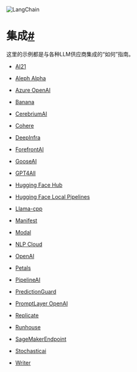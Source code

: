 

<Head>
  <script>
    {
      `(function() {
         var _hmt = _hmt || [];
(function() {
  var hm = document.createElement("script");
  hm.src = "https://hm.baidu.com/hm.js?e60fb290e204e04c5cb6f79b0ac1e697";
  var s = document.getElementsByTagName("script")[0]; 
  s.parentNode.insertBefore(hm, s);
})();
       })();`
    }
  </script>
</Head>

![LangChain](https://pica.zhimg.com/50/v2-56e8bbb52aa271012541c1fe1ceb11a2_r.gif)





集成[#](#./integrations "永久链接到这个标题")
================================

这里的示例都是与各种LLM供应商集成的“如何”指南。

* [AI21](./integrations/ai21)

* [Aleph Alpha](./integrations/aleph_alpha)

* [Azure OpenAI](./integrations/azure_openai_example)

* [Banana](./integrations/banana)

* [CerebriumAI](./integrations/cerebriumai_example)

* [Cohere](./integrations/cohere)

* [DeepInfra](./integrations/deepinfra_example)

* [ForefrontAI](./integrations/forefrontai_example)

* [GooseAI](./integrations/gooseai_example)

* [GPT4All](./integrations/gpt4all)

* [Hugging Face Hub](./integrations/huggingface_hub)

* [Hugging Face Local Pipelines](./integrations/huggingface_pipelines)

* [Llama-cpp](./integrations/llamacpp)

* [Manifest](./integrations/manifest)

* [Modal](./integrations/modal)

* [NLP Cloud](./integrations/nlpcloud)

* [OpenAI](./integrations/openai)

* [Petals](./integrations/petals_example)

* [PipelineAI](./integrations/pipelineai_example)

* [PredictionGuard](./integrations/predictionguard)

* [PromptLayer OpenAI](./integrations/promptlayer_openai)

* [Replicate](./integrations/replicate)

* [Runhouse](./integrations/runhouse)

* [SageMakerEndpoint](./integrations/sagemaker)

* [Stochasticai](./integrations/stochasticai)

* [Writer](./integrations/writer)

